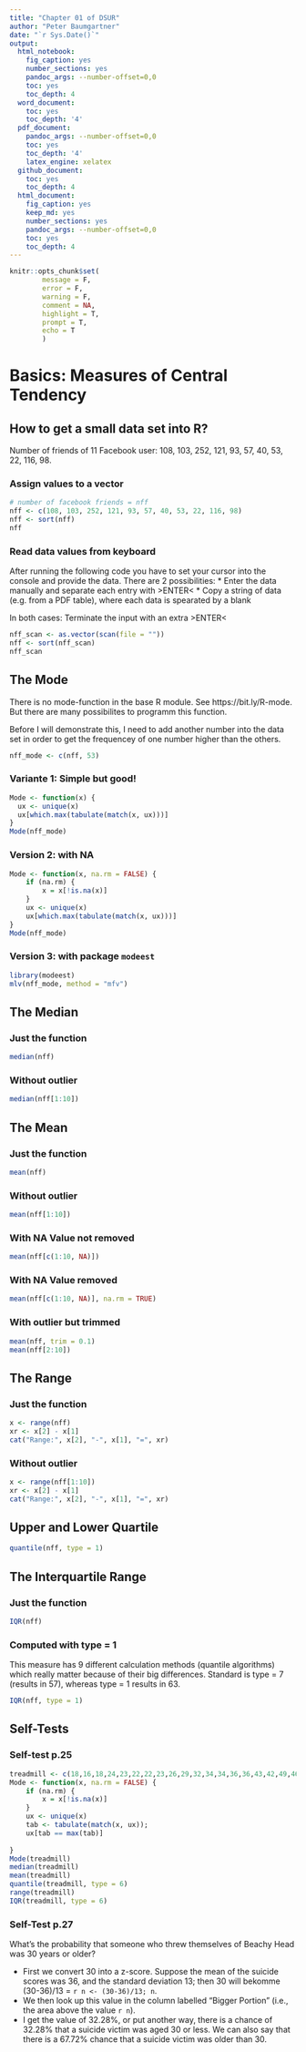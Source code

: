 ```yaml
---
title: "Chapter 01 of DSUR"
author: "Peter Baumgartner"
date: "`r Sys.Date()`"
output:
  html_notebook:
    fig_caption: yes
    number_sections: yes
    pandoc_args: --number-offset=0,0
    toc: yes
    toc_depth: 4
  word_document:
    toc: yes
    toc_depth: '4'
  pdf_document:
    pandoc_args: --number-offset=0,0
    toc: yes
    toc_depth: '4'
    latex_engine: xelatex
  github_document:
    toc: yes
    toc_depth: 4
  html_document:
    fig_caption: yes
    keep_md: yes
    number_sections: yes
    pandoc_args: --number-offset=0,0
    toc: yes
    toc_depth: 4
---
```

```r
knitr::opts_chunk$set(
        message = F,
        error = F,
        warning = F,
        comment = NA,
        highlight = T,
        prompt = T,
        echo = T
        )

```

# Basics: Measures of Central Tendency

## How to get a small data set into R?

Number of friends of 11 Facebook user: 
108, 103, 252, 121, 93, 57, 40, 53, 22, 116, 98.

### Assign values to a vector

```r
# number of facebook friends = nff
nff <- c(108, 103, 252, 121, 93, 57, 40, 53, 22, 116, 98)
nff <- sort(nff)
nff
```

### Read data values from keyboard

After running the following code you have to set your cursor into the console and provide the data. There are 2 possibilities:
* Enter the data manually and separate each entry with >ENTER<
* Copy a string of data (e.g. from a PDF table), where each data is spearated by a blank

In both cases: Terminate the input with an extra >ENTER<

```r
nff_scan <- as.vector(scan(file = ""))
nff <- sort(nff_scan)
nff_scan
```

## The Mode {#mode}

There is no mode-function in the base R module. See https://bit.ly/R-mode.
But there are many possibilites to programm this function.

Before I will demonstrate this, I need to add another number into the data set in order to get the frequencey of one number higher than the others.

```r
nff_mode <- c(nff, 53)
```

### Variante 1: Simple but good!

```r
Mode <- function(x) {
  ux <- unique(x)
  ux[which.max(tabulate(match(x, ux)))]
}
Mode(nff_mode)
```

### Version 2: with NA

```r
Mode <- function(x, na.rm = FALSE) {
    if (na.rm) {
        x = x[!is.na(x)]
    }
    ux <- unique(x)
    ux[which.max(tabulate(match(x, ux)))]
}
Mode(nff_mode)
```

### Version 3: with package `modeest`

```r
library(modeest)
mlv(nff_mode, method = "mfv")
```

## The Median

### Just the function

```r
median(nff)
```




### Without outlier

```r
median(nff[1:10])

```

## The Mean

### Just the function
```r
mean(nff)
```

### Without outlier

```r
mean(nff[1:10])
```

### With NA Value not removed

```r
mean(nff[c(1:10, NA)])
```

### With NA Value removed
```r
mean(nff[c(1:10, NA)], na.rm = TRUE)
```

### With outlier but trimmed

```r
mean(nff, trim = 0.1)
mean(nff[2:10])
```

## The Range

### Just the function

```r
x <- range(nff)
xr <- x[2] - x[1]
cat("Range:", x[2], "-", x[1], "=", xr)
```

### Without outlier


```r
x <- range(nff[1:10])
xr <- x[2] - x[1]
cat("Range:", x[2], "-", x[1], "=", xr)
```

## Upper and Lower Quartile

```r
quantile(nff, type = 1)
```


## The Interquartile Range

### Just the function

```r
IQR(nff)
```

### Computed with type = 1

This measure has 9 different calculation methods (quantile algorithms) which really matter because of their big differences. Standard is type = 7 (results in 57), whereas type = 1 results in 63.

```r
IQR(nff, type = 1)
```

## Self-Tests

### Self-test p.25

```r
treadmill <- c(18,16,18,24,23,22,22,23,26,29,32,34,34,36,36,43,42,49,46,46,57)
Mode <- function(x, na.rm = FALSE) {
    if (na.rm) {
        x = x[!is.na(x)]
    }
    ux <- unique(x)
    tab <- tabulate(match(x, ux)); 
    ux[tab == max(tab)]
    
}
Mode(treadmill)
median(treadmill)
mean(treadmill)
quantile(treadmill, type = 6)
range(treadmill)
IQR(treadmill, type = 6)

```

### Self-Test p.27

What's the probability that someone who threw themselves of Beachy Head was 30 years or older?

* First we convert 30 into a z-score. Suppose the mean of the suicide scores was 36, and the standard deviation 13; then 30 will bekomme (30-36)/13 = `r n <- (30-36)/13; n`.
* We then look up this value in the column labelled "Bigger Portion" (i.e., the area above the value `r n`).
* I get the value of 32.28%, or put another way, there is a chance of 32.28% that a suicide victim was aged 30 or less. We can also say that there is a 67.72% chance that a suicide victim was older than 30.